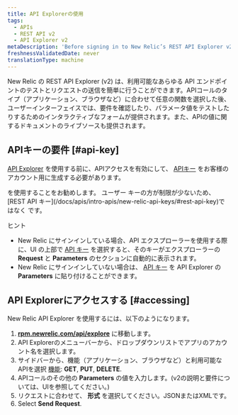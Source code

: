 ```yaml
---
title: API Explorerの使用
tags:
  - APIs
  - REST API v2
  - API Explorer v2
metaDescription: 'Before signing in to New Relic’s REST API Explorer v2 at https://rpm.newrelic.com/api/explore, activate API access and generate an API key for your account.'
freshnessValidatedDate: never
translationType: machine
---
```


New Relic の REST API Explorer (v2) は、利用可能なあらゆる API エンドポイントのテストとリクエストの送信を簡単に行うことができます。APIコールのタイプ（アプリケーション、ブラウザなど）に合わせて任意の関数を選択した後、ユーザーインターフェイスでは、要件を確認したり、パラメータ値をテストしたりするためのインタラクティブなフォームが提供されます。また、APIの値に関するドキュメントのライブソースも提供されます。

## APIキーの要件 [#api-key]

[API Explorer](https://rpm.newrelic.com/api/explore) を使用する前に、APIアクセスを有効にして、 [APIキー](/docs/apis/rest-api-v2/requirements/rest-api-key) をお客様のアカウント用に生成する必要があります。

<Callout variant="important">
  を使用することをお勧めします。 <InlinePopover type="userKey"/>ユーザー キーの方が制限が少ないため、 [REST API キー](/docs/apis/intro-apis/new-relic-api-keys/#rest-api-key)ではなく です。
</Callout>

ヒント

* New Relic にサインインしている場合、API エクスプローラーを使用する際に、UI の上部で [API キー](/docs/apis/rest-api-v2/getting-started/introduction-new-relic-rest-api-v2#api_key) を選択すると、そのキーがエクスプローラーの **Request** と **Parameters** のセクションに自動的に表示されます。
* New Relic にサインインしていない場合は、 [API キー](/docs/apis/rest-api-v2/getting-started/introduction-new-relic-rest-api-v2#api_key) を API Explorer の **Parameters** に貼り付けることができます。

## API Explorerにアクセスする [#accessing]

New Relic API Explorer を使用するには、以下のようになります。

1. **[rpm.newrelic.com/api/explore](https://rpm.newrelic.com/api/explore)** に移動します。
2. API Explorerのメニューバーから、ドロップダウンリストでアプリのアカウント名を選択します。
3. サイドバーから、機能（アプリケーション、ブラウザなど）と利用可能なAPIを選択 [機能](/docs/apm/apis/api-explorer-v2/parts-api-explorer#functions): **GET**, **PUT**, **DELETE**.
4. APIコールのその他の **Parameters** の値を入力します。(v2の説明と要件については、UIを参照してください。)
5. リクエストに合わせて、 **形式** を選択してください。JSONまたはXMLです。
6. Select **Send Request**.